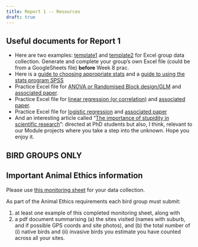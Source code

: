 ```yaml
---
title: Report 1 -- Resources
draft: true
---
```


## Useful documents for Report 1

- Here are two examples: [template1](assets/data-entry-template-01.xlsx) and [template2](assets/data-entry-template-02.xlsx) for Excel group data collection. Generate and complete your group's own Excel file (could be from a GoogleSheets file) **before** Week 8 prac.
- Here is a [guide to choosing appropriate stats](assets/Appendix1-Clare's%20Hierarchy%20of%20parametric%20stats%20analyses.pdf) and a [guide to using the stats program SPSS](assets/Appendix2-Short%20notes%20on%20how%20to%20use%20SPSS21_final_with%20extras.pdf.)
- Practice Excel file for [ANOVA or Randomised Block design/GLM](assets/Pre-analysis%20data%20scrutiny-%20eg%20cuticle%20thickness.xls) and [associated paper](assets/McArthur%20et%20al%202010%20wind%20paper.pdf).
- Practice Excel file for [linear regression (or correlation)](assets/OReilly_intake%20vs%20chem%20Fun%20Ecol_EDAB.xls) and [associated paper](assets/OReilly%20et%20al%202004%20Func%20Ecol_Gen%20chem%20intake.pdf).
- Practice Excel file for [logistic regression](assets/While%20and%20McArthur_scats_EDAB.xls) and [associated paper](assets/While%20and%20McArthur%202005%20Austral%20Ecol_%20scats.pdf)
- And an interesting article called "[The importance of stupidity in scientific research](assets/Article%202008%20The%20importance%20of%20stupidity%20in%20scientific%20research.pdf)": directed at PhD students but also, I think, relevant to our Module projects where you take a step into the unknown. Hope you enjoy it.



## BIRD GROUPS ONLY
::: callout-important
## Important Animal Ethics information
Please use [this monitoring sheet](assets/2024%20Bird%20survey%20monitoring%20sheet.xlsx) for your data collection.

As part of the Animal Ethics requirements each bird group must submit:

1. at least one example of this completed monitoring sheet, along with
2. a pdf document summarising (a) the sites visited (names with  suburb, and if possible GPS coords and site photos),
 and (b) the total number of (i) native birds and (ii) invasive birds you estimate you have counted across all your sites.

:::